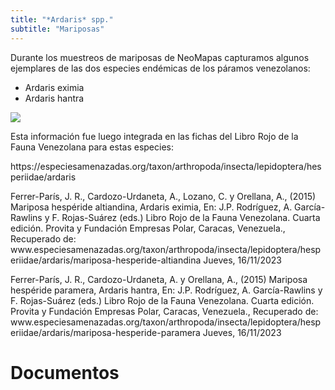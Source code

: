 ```yaml
---
title: "*Ardaris* spp."
subtitle: "Mariposas"
---
```


Durante los muestreos de mariposas de NeoMapas capturamos algunos ejemplares de las dos especies endémicas de los páramos venezolanos:

- Ardaris eximia
- Ardaris hantra

![](Ardaris-gaveta-ordenada.jpg)

Esta información fue luego integrada en las fichas del Libro Rojo de la Fauna Venezolana para estas especies:

https://especiesamenazadas.org/taxon/arthropoda/insecta/lepidoptera/hesperiidae/ardaris

Ferrer-París, J. R., Cardozo-Urdaneta, A., Lozano, C. y Orellana, A., (2015) Mariposa hespéride altiandina, Ardaris eximia, En: J.P. Rodríguez, A. García-Rawlins y F. Rojas-Suárez (eds.) Libro Rojo de la Fauna Venezolana. Cuarta edición. Provita y Fundación Empresas Polar, Caracas, Venezuela., Recuperado de: www.especiesamenazadas.org/taxon/arthropoda/insecta/lepidoptera/hesperiidae/ardaris/mariposa-hesperide-altiandina Jueves, 16/11/2023 

 Ferrer-París, J. R., Cardozo-Urdaneta, A. y Orellana, A., (2015) Mariposa hespéride paramera, Ardaris hantra, En: J.P. Rodríguez, A. García-Rawlins y F. Rojas-Suárez (eds.) Libro Rojo de la Fauna Venezolana. Cuarta edición. Provita y Fundación Empresas Polar, Caracas, Venezuela., Recuperado de: www.especiesamenazadas.org/taxon/arthropoda/insecta/lepidoptera/hesperiidae/ardaris/mariposa-hesperide-paramera Jueves, 16/11/2023 

# Documentos

::: {#refs}
:::
